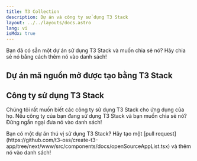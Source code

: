 ```yaml
---
title: T3 Collection
description: Dự án và công ty sử dụng T3 Stack
layout: ../../layouts/docs.astro
lang: vi
isMdx: true
---
```



Bạn đã có sẵn một dự án sử dụng T3 Stack và muốn chia sẻ nó? Hãy chia sẻ nó bằng cách thêm nó vào danh sách!

## Dự án mã nguồn mở được tạo bằng T3 Stack

<OpenSourceAppList />

## Công ty sử dụng T3 Stack

Chúng tôi rất muốn biết các công ty sử dụng T3 Stack cho ứng dụng của họ. Nếu công ty của bạn đang sử dụng T3 Stack và bạn muốn chia sẻ nó? Đừng ngần ngại đưa nó vào danh sách!

<CompanyList />

<Callout type="tip">
  Bạn có một dự án thú vị sử dụng T3 Stack? Hãy tạo một [pull
  request](https://github.com/t3-oss/create-t3-app/tree/next/www/src/components/docs/openSourceAppList.tsx)
  và thêm nó vào danh sách!
</Callout>
